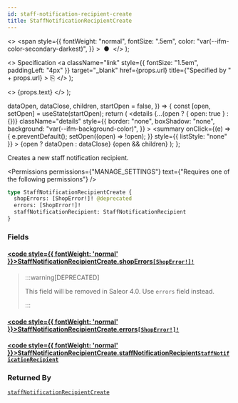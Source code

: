 ```yaml
---
id: staff-notification-recipient-create
title: StaffNotificationRecipientCreate
---
```


  <>
    <span
      style={{
        fontWeight: "normal",
        fontSize: ".5em",
        color: "var(--ifm-color-secondary-darkest)",
      }}
    >
      &nbsp;●&nbsp;
    </span>
  </>
);

  <>
    Specification
    <a
      className="link"
      style={{ fontSize: "1.5em", paddingLeft: "4px" }}
      target="\_blank"
      href={props.url}
      title={"Specified by " + props.url}
    >
      ⎘
    </a>
  </>
);

  <>
    <span className={props.class}>{props.text}</span>
  </>
);


  dataOpen,
  dataClose,
  children,
  startOpen = false,
}) => {
  const [open, setOpen] = useState(startOpen);
  return (
    <details
      {...(open ? { open: true } : {})}
      className="details"
      style={{
        border: "none",
        boxShadow: "none",
        background: "var(--ifm-background-color)",
      }}
    >
      <summary
        onClick={(e) => {
          e.preventDefault();
          setOpen((open) => !open);
        }}
        style={{ listStyle: "none" }}
      >
        {open ? dataOpen : dataClose}
      </summary>
      {open && children}
    </details>
  );
};

Creates a new staff notification recipient.

<Permissions
  permissions={"MANAGE_SETTINGS"}
  text={"Requires one of the following permissions"}
/>

```graphql
type StaffNotificationRecipientCreate {
  shopErrors: [ShopError!]! @deprecated
  errors: [ShopError!]!
  staffNotificationRecipient: StaffNotificationRecipient
}
```

### Fields

#### [<code style={{ fontWeight: 'normal' }}>StaffNotificationRecipientCreate.<b>shopErrors</b></code>](#)<Bullet />[`[ShopError!]!`](../../../api-reference/shop/objects/shop-error) <Badge class="badge badge--deprecated badge--secondary" text="deprecated"/> <Badge class="badge badge--secondary" text="non-null"/> <Badge class="badge badge--secondary" text="object"/> <Badge class="badge badge--secondary" text="shop"/>

> :::warning[DEPRECATED]
>
> This field will be removed in Saleor 4.0. Use `errors` field instead.
>
> :::

#### [<code style={{ fontWeight: 'normal' }}>StaffNotificationRecipientCreate.<b>errors</b></code>](#)<Bullet />[`[ShopError!]!`](../../../api-reference/shop/objects/shop-error) <Badge class="badge badge--secondary" text="non-null"/> <Badge class="badge badge--secondary" text="object"/> <Badge class="badge badge--secondary" text="shop"/>

>

#### [<code style={{ fontWeight: 'normal' }}>StaffNotificationRecipientCreate.<b>staffNotificationRecipient</b></code>](#)<Bullet />[`StaffNotificationRecipient`](../../../api-reference/miscellaneous/objects/staff-notification-recipient) <Badge class="badge badge--secondary" text="object"/> <Badge class="badge badge--secondary" text="miscellaneous"/>

>

### Returned By

[`staffNotificationRecipientCreate`](../../../api-reference/users/mutations/staff-notification-recipient-create) <Badge class="badge badge--secondary" text="mutation"/>

